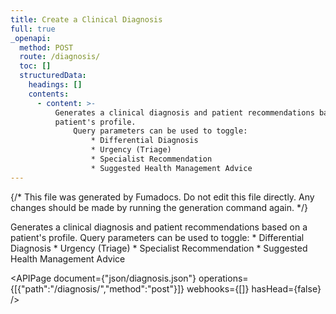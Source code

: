 ```yaml
---
title: Create a Clinical Diagnosis
full: true
_openapi:
  method: POST
  route: /diagnosis/
  toc: []
  structuredData:
    headings: []
    contents:
      - content: >-
          Generates a clinical diagnosis and patient recommendations based on a
          patient's profile.
              Query parameters can be used to toggle:
                  * Differential Diagnosis
                  * Urgency (Triage)
                  * Specialist Recommendation
                  * Suggested Health Management Advice
---
```


{/* This file was generated by Fumadocs. Do not edit this file directly. Any changes should be made by running the generation command again. */}

Generates a clinical diagnosis and patient recommendations based on a patient's profile.
    Query parameters can be used to toggle:
        * Differential Diagnosis
        * Urgency (Triage)
        * Specialist Recommendation
        * Suggested Health Management Advice

<APIPage document={"json/diagnosis.json"} operations={[{"path":"/diagnosis/","method":"post"}]} webhooks={[]} hasHead={false} />